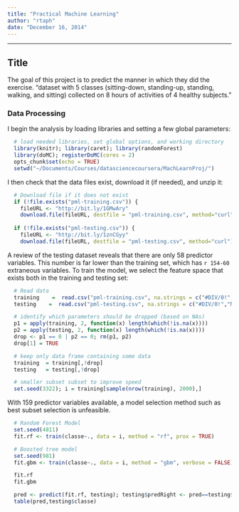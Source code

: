 ```yaml
---
title: "Practical Machine Learning"
author: "rtaph"
date: "December 16, 2014"
---
```


******************************
## Title
  
The goal of this project is to predict the manner in which they did the exercise. 
"dataset with 5 classes (sitting-down, standing-up, standing, walking, and sitting) collected on 8 hours of activities of 4 healthy subjects." 


### Data Processing
I begin the analysis by loading libraries and setting a few global parameters:
  
```r
  # load needed libraries, set global options, and working directory
  library(knitr); library(caret); library(randomForest)
  library(doMC); registerDoMC(cores = 2)
  opts_chunk$set(echo = TRUE)       
  setwd("~/Documents/Courses/datasciencecoursera/MachLearnProj/")
```

I then check that the data files exist, download it (if needed), and unzip it:

```r
  # Download file if it does not exist
  if (!file.exists("pml-training.csv")) {
    fileURL <- "http://bit.ly/1GMwAry"
    download.file(fileURL, destfile = "pml-training.csv", method="curl")}
  
  if (!file.exists("pml-testing.csv")) {
    fileURL <- "http://bit.ly/1znCGyy"
    download.file(fileURL, destfile = "pml-testing.csv", method="curl")}
```

A review of the testing dataset reveals that there are only 58 predictor variables. This number is far lower than the training set, which has `r 154-60` extraneous variables. To train the model, we select the feature space that exists both in the training and testing set:

```r
  # Read data
  training    =  read.csv("pml-training.csv", na.strings = c("#DIV/0!","NA"))
  testing    =  read.csv("pml-testing.csv", na.strings = c("#DIV/0!","NA"))

  # identify which parameters should be dropped (based on NAs)
  p1 = apply(training, 2, function(x) length(which(!is.na(x))))
  p2 = apply(testing, 2, function(x) length(which(!is.na(x))))
  drop <- p1 == 0 | p2 == 0; rm(p1, p2)
  drop[1] = TRUE

  # keep only data frame containing some data
  training  = training[,!drop]
  testing   = testing[,!drop]
```

```r
  # smaller subset subset to improve speed
  set.seed(3322); i = training[sample(nrow(training), 2000),]
```

With 159 predictor variables available, a model selection method such as best subset selection is unfeasible. 


```r
  # Random Forest Model
  set.seed(4811)
  fit.rf <- train(classe~., data = i, method = "rf", prox = TRUE)
```

```r
  # Boosted tree model
  set.seed(981)
  fit.gbm <- train(classe~., data = i, method = "gbm", verbose = FALSE)
```

```r
  fit.rf
  fit.gbm
```


```r
  pred <- predict(fit.rf, testing); testing$predRight <- pred==testing$classe
  table(pred,testing$classe)
```
